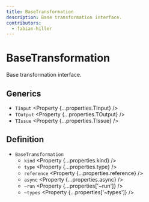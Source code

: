 ```yaml
---
title: BaseTransformation
description: Base transformation interface.
contributors:
  - fabian-hiller
---
```



# BaseTransformation

Base transformation interface.

## Generics

- `TInput` <Property {...properties.TInput} />
- `TOutput` <Property {...properties.TOutput} />
- `TIssue` <Property {...properties.TIssue} />

## Definition

- `BaseTransformation`
  - `kind` <Property {...properties.kind} />
  - `type` <Property {...properties.type} />
  - `reference` <Property {...properties.reference} />
  - `async` <Property {...properties.async} />
  - `~run` <Property {...properties['~run']} />
  - `~types` <Property {...properties['~types']} />
